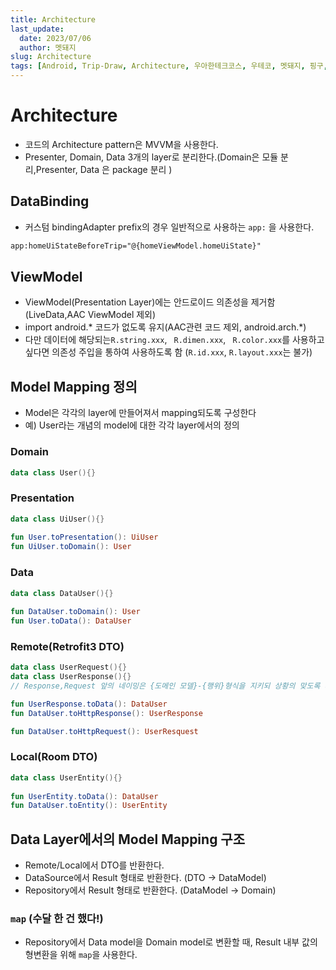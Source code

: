 ```yaml
---
title: Architecture
last_update:
  date: 2023/07/06
  author: 멧돼지
slug: Architecture
tags: [Android, Trip-Draw, Architecture, 우아한테크코스, 우테코, 멧돼지, 핑구, 수달]
---
```


# Architecture

- 코드의 Architecture pattern은 MVVM을 사용한다.
- Presenter, Domain, Data 3개의 layer로 분리한다.(Domain은 모듈 분리,Presenter, Data 은 package 분리 )

## DataBinding
- 커스텀 bindingAdapter prefix의 경우 일반적으로 사용하는 ```app:``` 을 사용한다.

```xml
app:homeUiStateBeforeTrip="@{homeViewModel.homeUiState}"
```

## ViewModel

- ViewModel(Presentation Layer)에는 안드로이드 의존성을 제거함(LiveData,AAC ViewModel 제외)
- import android.* 코드가 없도록 유지(AAC관련 코드 제외, android.arch.*)
- 다만 데이터에 해당되는```R.string.xxx```, ``` R.dimen.xxx```, ``` R.color.xxx```를 사용하고 싶다면 의존성 주입을 통하여 사용하도록 함 (`R.id.xxx`, `R.layout.xxx`는 불가)

## Model Mapping 정의

- Model은 각각의 layer에 만들어져서 mapping되도록 구성한다
- 예) User라는 개념의 model에 대한 각각 layer에서의 정의

### Domain

```kotlin
data class User(){}
```

### Presentation

```kotlin
data class UiUser(){}
 
fun User.toPresentation(): UiUser
fun UiUser.toDomain(): User
```

### Data

```kotlin
data class DataUser(){}
 
fun DataUser.toDomain(): User
fun User.toData(): DataUser
```

### Remote(Retrofit3 DTO)

```kotlin
data class UserRequest(){}
data class UserResponse(){}
// Response,Request 앞의 네이밍은 {도메인 모델}-{행위}형식을 지키되 상황의 맞도록 개발자가 변형 가능

fun UserResponse.toData(): DataUser
fun DataUser.toHttpResponse(): UserResponse

fun DataUser.toHttpRequest(): UserResquest
```

### Local(Room DTO)

```kotlin
data class UserEntity(){}
 
fun UserEntity.toData(): DataUser
fun DataUser.toEntity(): UserEntity
```

## Data Layer에서의 Model Mapping 구조

- Remote/Local에서 DTO를 반환한다.
- DataSource에서 Result<DataModel> 형태로 반환한다. (DTO -> DataModel)
- Repository에서 Result<Domain> 형태로 반환한다. (DataModel -> Domain)

### ```map``` (수달 한 건 했다!)
- Repository에서 Data model을 Domain model로 변환할 때, Result 내부 값의 형변환을 위해 ```map```을 사용한다.
